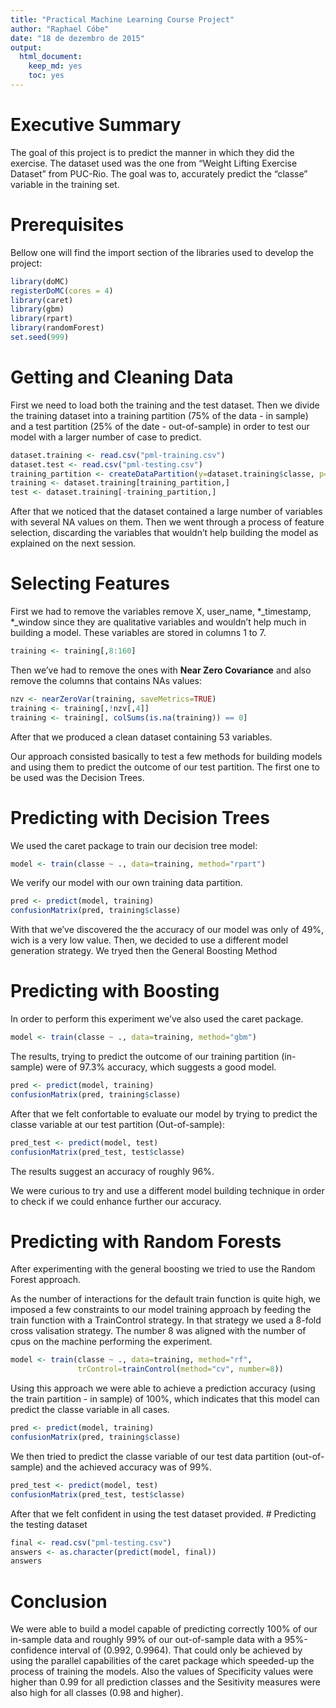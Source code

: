 ```yaml
---
title: "Practical Machine Learning Course Project"
author: "Raphael Cóbe"
date: "18 de dezembro de 2015"
output: 
  html_document: 
    keep_md: yes
    toc: yes
---
```


# Executive Summary
The goal of this project is to predict the manner in which they did the exercise. The dataset used was the one from “Weight Lifting Exercise Dataset” from PUC-Rio. The goal was to, accurately predict the "classe" variable in the training set.

# Prerequisites
Bellow one will find the import section of the libraries used to develop the project:
```r
library(doMC)
registerDoMC(cores = 4)
library(caret)
library(gbm)
library(rpart)
library(randomForest)
set.seed(999)
```


# Getting and Cleaning Data

First we need to load both the training and the test dataset. Then we divide the training dataset into a training partition (75% of the data - in sample) and a test partition (25% of the date - out-of-sample) in order to test our model with a larger number of case to predict.

```r
dataset.training <- read.csv("pml-training.csv")
dataset.test <- read.csv("pml-testing.csv")
training_partition <- createDataPartition(y=dataset.training$classe, p=0.75, list=FALSE)
training <- dataset.training[training_partition,]
test <- dataset.training[-training_partition,]
```

After that we noticed that the dataset contained a large number of variables with several NA values on them. Then we went through a process of feature selection, discarding the variables that wouldn't help building the model as explained on the next session.

# Selecting Features

First we had to remove the variables remove X, user_name, *_timestamp, *_window since they are qualitative variables and wouldn't help much in building a model. These variables are stored in columns 1 to 7.

```r
training <- training[,8:160]
```

Then we've had to remove the ones with **Near Zero Covariance** and also remove the columns that contains NAs values:

```r
nzv <- nearZeroVar(training, saveMetrics=TRUE)
training <- training[,!nzv[,4]]
training <- training[, colSums(is.na(training)) == 0]
```

After that we produced a clean dataset containing 53 variables.

Our approach consisted basically to test a few methods for building models and using them to predict the outcome of our test partition.
The first one to be used was the Decision Trees.

# Predicting with Decision Trees

We used the caret package to train our decision tree model:
```r
model <- train(classe ~ ., data=training, method="rpart")
```

We verify our model with our own training data partition.
```r
pred <- predict(model, training)
confusionMatrix(pred, training$classe)
```

With that we've discovered the the accuracy of our model was only of 49%, wich is a very low value. Then, we decided to use a different model generation strategy. We tryed then the General Boosting Method


# Predicting with Boosting

In order to perform this experiment we've also used the caret package.
```r
model <- train(classe ~ ., data=training, method="gbm")
```

The results, trying to predict the outcome of our training partition (in-sample) were of 97.3% accuracy, which suggests a good model.

```r
pred <- predict(model, training)
confusionMatrix(pred, training$classe)
```

After that we felt confortable to evaluate our model by trying to predict the classe variable at our test partition (Out-of-sample):
```r
pred_test <- predict(model, test)
confusionMatrix(pred_test, test$classe)
```

The results suggest an accuracy of roughly 96%.

We were curious to try and use a different model building technique in order to check if we could enhance further our accuracy.

# Predicting with Random Forests

After experimenting with the general boosting we tried to use the Random Forest approach.

As the number of interactions for the default train function is quite high, we imposed a few constraints to our model training approach by feeding the train function with a TrainControl strategy. In that strategy we used a 8-fold cross valisation strategy. The number 8 was aligned with the number of cpus on the machine performing the experiment.

```r
model <- train(classe ~ ., data=training, method="rf", 
               trControl=trainControl(method="cv", number=8))
```

Using this approach we were able to achieve a prediction accuracy (using the train partition - in sample) of 100%, which indicates that this model can predict the classe variable in all cases.
```r
pred <- predict(model, training)
confusionMatrix(pred, training$classe)
```

We then tried to predict the classe variable of our test data partition (out-of-sample) and the achieved accuracy was of 99%. 
```r
pred_test <- predict(model, test)
confusionMatrix(pred_test, test$classe)
```

After that we felt confident in using the test dataset provided.
# Predicting the testing dataset

```r
final <- read.csv("pml-testing.csv")
answers <- as.character(predict(model, final))
answers
```

# Conclusion

We were able to build a model capable of predicting correctly 100% of our in-sample data and roughly 99% of our out-of-sample data with a 95%-confidence interval of (0.992, 0.9964). That could only be achieved by using the parallel capabilities of the caret package which speeded-up the process of training the models. Also the values of Specificity values were higher than 0.99 for all prediction classes and the Sesitivity measures were also high for all classes (0.98 and higher).
